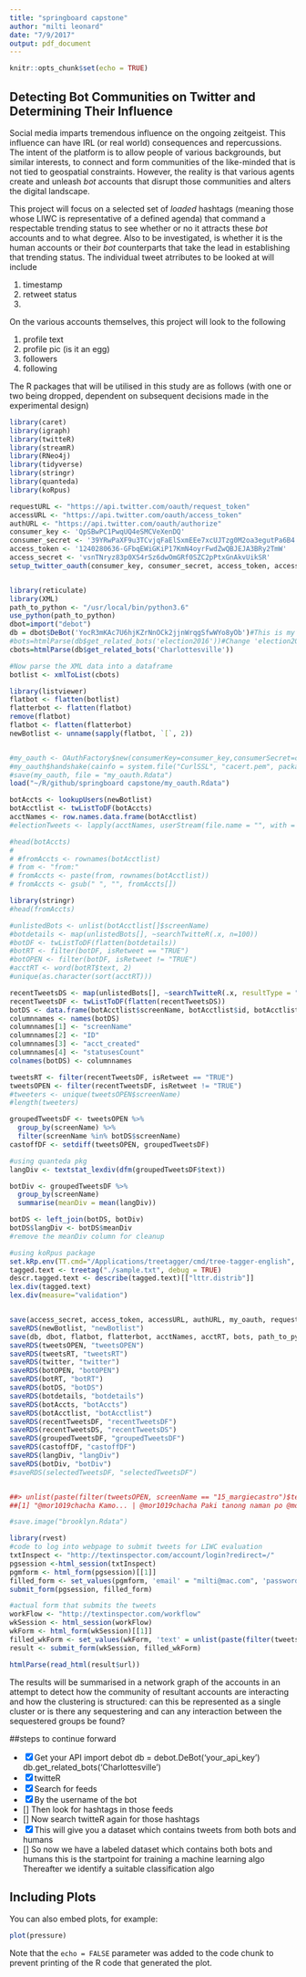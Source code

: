 ```yaml
---
title: "springboard capstone"
author: "milti leonard"
date: "7/9/2017"
output: pdf_document
---
```


```r
knitr::opts_chunk$set(echo = TRUE)
```

## Detecting Bot Communities on Twitter and Determining Their Influence

Social media imparts tremendous influence on the ongoing zeitgeist. This influence can have IRL (or real world) consequences and repercussions. The intent of the platform is to allow people of various backgrounds, but similar interests, to connect and form communities of the like-minded that is not tied to geospatial constraints. However, the reality is that various agents create and unleash *bot* accounts that disrupt those communities and alters the digital landscape.

This project will focus on a selected set of *loaded* hashtags (meaning those whose LIWC is representative of a defined agenda) that command a respectable trending status to see whether or no it attracts these *bot* accounts and to what degree. Also to be investigated, is whether it is the human accounts or their *bot* counterparts that take the lead in establishing that trending status. The individual tweet atrributes to be looked at will include 

1. timestamp
2. retweet status
3. 

On the various accounts themselves, this project will look to the following

1. profile text
2. profile pic (is it an egg)
3. followers
4. following

The R packages that will be utilised in this study are as follows (with one or two being dropped, dependent on subsequent decisions made in the experimental design)

```r

library(caret)
library(igraph)
library(twitteR)
library(streamR)
library(RNeo4j)
library(tidyverse)
library(stringr)
library(quanteda)
library(koRpus)

requestURL <- "https://api.twitter.com/oauth/request_token"
accessURL <- "https://api.twitter.com/oauth/access_token"
authURL <- "https://api.twitter.com/oauth/authorize"
consumer_key <- 'QpSBwPC1PwqUQ4eSMCVeXenDQ'
consumer_secret <- '39YRwPaXF9u3TCvjqFaElSxmEEe7xcUJTzg0M2oa3egutPa6B4'
access_token <- '1240280636-GFbqEWiGKiP17KmN4oyrFwdZwQBJEJA3BRy2TmW'
access_secret <- 'vsnTNryz83p0XS4rSz6dwOmGRf0SZC2pPtxGnAkvUikSR'
setup_twitter_oauth(consumer_key, consumer_secret, access_token, access_secret)


library(reticulate)
library(XML)
path_to_python <- "/usr/local/bin/python3.6"
use_python(path_to_python)
dbot=import("debot")
db = dbot$DeBot('YocR3mKAc7U6hjKZrNnOCk2jjnWrqgSfwWYo8yOb')#This is my API key
#bots=htmlParse(db$get_related_bots('election2016'))#Change 'election2016' to any other topic of your interest
cbots=htmlParse(db$get_related_bots('Charlottesville'))

#Now parse the XML data into a dataframe
botlist <- xmlToList(cbots)

library(listviewer)
flatbot <- flatten(botlist)
flatterbot <- flatten(flatbot)
remove(flatbot)
flatbot <- flatten(flatterbot)
newBotlist <- unname(sapply(flatbot, `[`, 2))


#my_oauth <- OAuthFactory$new(consumerKey=consumer_key,consumerSecret=consumer_secret, requestURL=requestURL, accessURL=accessURL, authURL=authURL)
#my_oauth$handshake(cainfo = system.file("CurlSSL", "cacert.pem", package = "RCurl"))
#save(my_oauth, file = "my_oauth.Rdata")
load("~/R/github/springboard capstone/my_oauth.Rdata")

botAccts <- lookupUsers(newBotlist)
botAcctlist <- twListToDF(botAccts)
acctNames <- row.names.data.frame(botAcctlist)
#electionTweets <- lapply(acctNames, userStream(file.name = "", with = "user", oauth = my_oauth))

#head(botAccts)
# 
# #fromAccts <- rownames(botAcctlist)
# from <- "from:"
# fromAccts <- paste(from, rownames(botAcctlist))
# fromAccts <- gsub(" ", "", fromAccts[])

library(stringr)
#head(fromAccts)

#unlistedBots <- unlist(botAcctlist[]$screenName)
#botdetails <- map(unlistedBots[], ~searchTwitteR(.x, n=100))
#botDF <- twListToDF(flatten(botdetails))
#botRT <- filter(botDF, isRetweet == "TRUE")
#botOPEN <- filter(botDF, isRetweet != "TRUE")
#acctRT <- word(botRT$text, 2)
#unique(as.character(sort(acctRT)))

recentTweetsDS <- map(unlistedBots[], ~searchTwitteR(.x, resultType = "recent", n=200))
recentTweetsDF <- twListToDF(flatten(recentTweetsDS))
botDS <- data.frame(botAcctlist$screenName, botAcctlist$id, botAcctlist$created, botAcctlist$statusesCount, langDiv = 0, mean_time_betwn_tweets = 0, bot = 0)
columnnames <- names(botDS)
columnnames[1] <- "screenName"
columnnames[2] <- "ID"
columnnames[3] <- "acct_created"
columnnames[4] <- "statusesCount"
colnames(botDS) <- columnnames

tweetsRT <- filter(recentTweetsDF, isRetweet == "TRUE")
tweetsOPEN <- filter(recentTweetsDF, isRetweet != "TRUE")
#tweeters <- unique(tweetsOPEN$screenName)
#length(tweeters)

groupedTweetsDF <- tweetsOPEN %>%
  group_by(screenName) %>%
  filter(screenName %in% botDS$screenName)
castoffDF <- setdiff(tweetsOPEN, groupedTweetsDF)

#using quanteda pkg
langDiv <- textstat_lexdiv(dfm(groupedTweetsDF$text))

botDiv <- groupedTweetsDF %>%
  group_by(screenName)
  summarise(meanDiv = mean(langDiv))

botDS <- left_join(botDS, botDiv)
botDS$langDiv <- botDS$meanDiv
#remove the meanDiv column for cleanup

#using koRpus package
set.kRp.env(TT.cmd="/Applications/treetagger/cmd/tree-tagger-english", lang="en")
tagged.text <- treetag("./sample.txt", debug = TRUE)
descr.tagged.text <- describe(tagged.text)[["lttr.distrib"]]
lex.div(tagged.text)
lex.div(measure="validation")


save(access_secret, access_token, accessURL, authURL, my_oauth, requestURL, consumer_key, consumer_secret, pgmform, wkForm, wkSession, workFlow, TI_html, filled_form, filled_wkForm, txtInspect, result, pgsession, result, file = "accessObjs")
saveRDS(newBotlist, "newBotlist")
save(db, dbot, flatbot, flatterbot, acctNames, acctRT, bots, path_to_python, tweeters, unlistedBots, file = "Objets")
saveRDS(tweetsOPEN, "tweetsOPEN")
saveRDS(tweetsRT, "tweetsRT")
saveRDS(twitter, "twitter")
saveRDS(botOPEN, "botOPEN")
saveRDS(botRT, "botRT")
saveRDS(botDS, "botDS")
saveRDS(botdetails, "botdetails")
saveRDS(botAccts, "botAccts")
saveRDS(botAcctlist, "botAcctlist")
saveRDS(recentTweetsDF, "recentTweetsDF")
saveRDS(recentTweetsDS, "recentTweetsDS")
saveRDS(groupedTweetsDF, "groupedTweetsDF")
saveRDS(castoffDF, "castoffDF")
saveRDS(langDiv, "langDiv")
saveRDS(botDiv, "botDiv")
#saveRDS(selectedTweetsDF, "selectedTweetsDF")


##> unlist(paste(filter(tweetsOPEN, screenName == "15_margiecastro")$text, collapse = " | "))
##[1] "@mor1019chacha Kamo... | @mor1019chacha Paki tanong naman po @mor1019chacha  kung Pati ba ugali kaya niyang iparetoke,.kung Oo paretoke niya Kami# #SakangIsFine | #NewProfilePic https://t.co/bvQc2tWJZ5 | They are the most unforgettable group in KPOP WORLD. \n\n2NE1\nSNSD\nT-PARA\nKARA\nMISS A\n4MINUTE

#save.image("brooklyn.Rdata")

library(rvest)
#code to log into webpage to submit tweets for LIWC evaluation
txtInspect <- "http://textinspector.com/account/login?redirect=/"
pgsession <-html_session(txtInspect)
pgmform <- html_form(pgsession)[[1]]
filled_form <- set_values(pgmform, 'email' = "milti@mac.com", 'password' = "rf13nn3$")
submit_form(pgsession, filled_form)

#actual form that submits the tweets
workFlow <- "http://textinspector.com/workflow"
wkSession <- html_session(workFlow)
wkForm <- html_form(wkSession)[[1]]
filled_wkForm <- set_values(wkForm, 'text' = unlist(paste(filter(tweetsOPEN, screenName == "15_margiecastro")$text, collapse = " | ")))
result <- submit_form(wkSession, filled_wkForm)

htmlParse(read_html(result$url))

```

The results will be summarised in a network graph of the accounts in an attempt to detect how the community of resultant accounts are interacting and how the clustering is structured: can this be represented as a single cluster or is there any sequestering and can any interaction between the sequestered groups be found?

##steps to continue forward

- [x] Get your API
import debot db = debot.DeBot('your_api_key') db.get_related_bots('Charlottesville')
- [x] twitteR
- [x] Search for feeds
- [x] By the username of the bot
- [] Then look for hashtags in those feeds
- [] Now search twitteR again for those hashtags
- [x] This will give you a dataset which contains tweets from both bots and humans
- [] So now we have a labeled dataset
which contains both bots and humans
this is the startpoint for training a machine learning algo
Thereafter we identify a suitable classification algo



## Including Plots

You can also embed plots, for example:

```r
plot(pressure)
```

Note that the `echo = FALSE` parameter was added to the code chunk to prevent printing of the R code that generated the plot.
